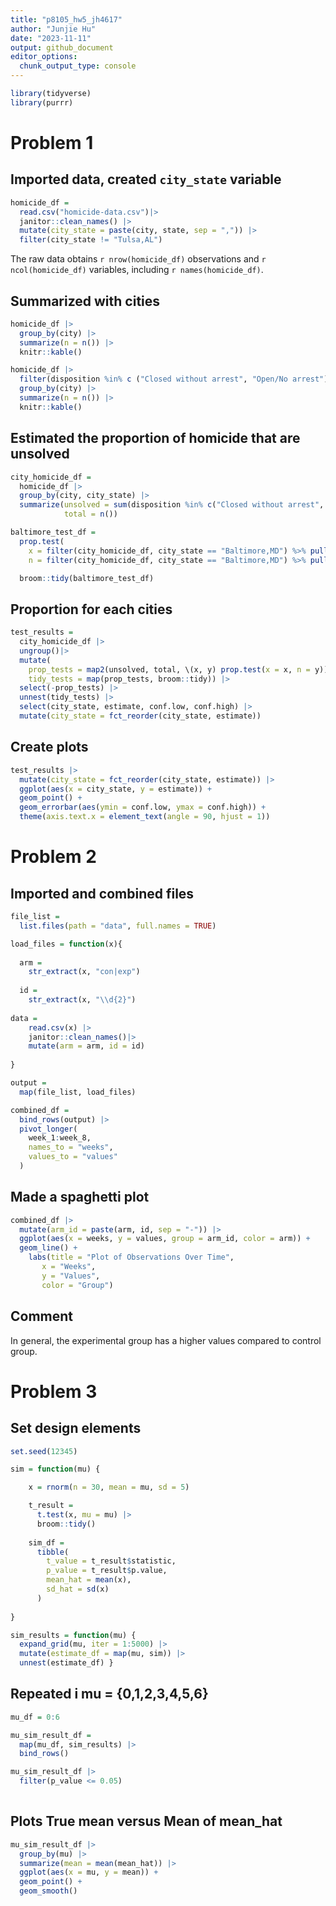 ```yaml
---
title: "p8105_hw5_jh4617"
author: "Junjie Hu"
date: "2023-11-11"
output: github_document
editor_options: 
  chunk_output_type: console
---
```


```r
library(tidyverse)
library(purrr)
```

# Problem 1

## Imported data, created `city_state` variable
```r
homicide_df =
  read.csv("homicide-data.csv")|>
  janitor::clean_names() |>
  mutate(city_state = paste(city, state, sep = ",")) |>
  filter(city_state != "Tulsa,AL") 
```

The raw data obtains `r nrow(homicide_df)` observations and `r ncol(homicide_df)` variables, including `r names(homicide_df)`.

## Summarized with cities
```r
homicide_df |>
  group_by(city) |>
  summarize(n = n()) |>
  knitr::kable()

homicide_df |>
  filter(disposition %in% c ("Closed without arrest", "Open/No arrest")) |>
  group_by(city) |>
  summarize(n = n()) |>
  knitr::kable()
```

## Estimated the proportion of homicide that are unsolved
```r

city_homicide_df = 
  homicide_df |>
  group_by(city, city_state) |>
  summarize(unsolved = sum(disposition %in% c("Closed without arrest", "Open/No arrest")),
            total = n())

baltimore_test_df = 
  prop.test( 
    x = filter(city_homicide_df, city_state == "Baltimore,MD") %>% pull(unsolved),
    n = filter(city_homicide_df, city_state == "Baltimore,MD") %>% pull(total)) 

  broom::tidy(baltimore_test_df)

```

## Proportion for each cities
```r
test_results = 
  city_homicide_df |> 
  ungroup()|>
  mutate(
    prop_tests = map2(unsolved, total, \(x, y) prop.test(x = x, n = y)),
    tidy_tests = map(prop_tests, broom::tidy)) |> 
  select(-prop_tests) |>
  unnest(tidy_tests) |>
  select(city_state, estimate, conf.low, conf.high) |>
  mutate(city_state = fct_reorder(city_state, estimate))
```

## Create plots
```r
test_results |>
  mutate(city_state = fct_reorder(city_state, estimate)) |>
  ggplot(aes(x = city_state, y = estimate)) + 
  geom_point() + 
  geom_errorbar(aes(ymin = conf.low, ymax = conf.high)) + 
  theme(axis.text.x = element_text(angle = 90, hjust = 1))
```


# Problem 2

## Imported and combined files 
```r

file_list = 
  list.files(path = "data", full.names = TRUE) 

load_files = function(x){
  
  arm =
    str_extract(x, "con|exp")
  
  id = 
    str_extract(x, "\\d{2}")
  
data = 
    read.csv(x) |>
    janitor::clean_names()|>
    mutate(arm = arm, id = id)
    
}

output = 
  map(file_list, load_files) 

combined_df = 
  bind_rows(output) |>
  pivot_longer(
    week_1:week_8,
    names_to = "weeks",
    values_to = "values"
  )
```

## Made a spaghetti plot
```r
combined_df |>
  mutate(arm_id = paste(arm, id, sep = "-")) |>
  ggplot(aes(x = weeks, y = values, group = arm_id, color = arm)) +
  geom_line() +
    labs(title = "Plot of Observations Over Time",
       x = "Weeks",
       y = "Values",
       color = "Group")
```

## Comment
In general, the experimental group has a higher values compared to control group.


# Problem 3

## Set design elements
```r
set.seed(12345)

sim = function(mu) {

    x = rnorm(n = 30, mean = mu, sd = 5)

    t_result = 
      t.test(x, mu = mu) |>
      broom::tidy()
    
    sim_df =
      tibble(
        t_value = t_result$statistic,
        p_value = t_result$p.value,
        mean_hat = mean(x),
        sd_hat = sd(x)
      ) 
    
}

```

```r
sim_results = function(mu) {
  expand_grid(mu, iter = 1:5000) |> 
  mutate(estimate_df = map(mu, sim)) |> 
  unnest(estimate_df) }

```


## Repeated i mu = {0,1,2,3,4,5,6}
```r
mu_df = 0:6

mu_sim_result_df =
  map(mu_df, sim_results) |>
  bind_rows()
```


```r
mu_sim_result_df |>
  filter(p_value <= 0.05)
  
```

## Plots True mean versus Mean of mean_hat
```r
mu_sim_result_df |>
  group_by(mu) |>
  summarize(mean = mean(mean_hat)) |>
  ggplot(aes(x = mu, y = mean)) +
  geom_point() +
  geom_smooth()
```

##
```r

```


